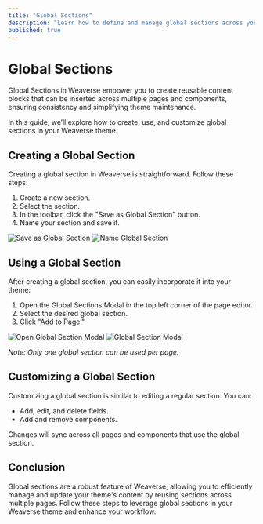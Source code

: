 ```yaml
---
title: "Global Sections"
description: "Learn how to define and manage global sections across your Weaverse Hydrogen storefront, enabling reusable content blocks and simplified updates."
published: true
---
```


# Global Sections

Global Sections in Weaverse empower you to create reusable content blocks that can be inserted across multiple pages and components, ensuring consistency and simplifying theme maintenance.

In this guide, we’ll explore how to create, use, and customize global sections in your Weaverse theme.

## Creating a Global Section

Creating a global section in Weaverse is straightforward. Follow these steps:

1. Create a new section.
2. Select the section.
3. In the toolbar, click the "Save as Global Section" button.
4. Name your section and save it.

![Save as Global Section](https://cdn.shopify.com/s/files/1/0838/0052/3057/files/save_as_global_section.png?v=1717750409)
![Name Global Section](https://cdn.shopify.com/s/files/1/0838/0052/3057/files/name_global_section.png?v=1717750427)

## Using a Global Section

After creating a global section, you can easily incorporate it into your theme:

1. Open the Global Sections Modal in the top left corner of the page editor.
2. Select the desired global section.
3. Click "Add to Page."

![Open Global Section Modal](https://cdn.shopify.com/s/files/1/0838/0052/3057/files/open_global_section.png?v=1717750442)
![Global Section Modal](https://cdn.shopify.com/s/files/1/0838/0052/3057/files/global_section_list.png?v=1717750452)

_Note: Only one global section can be used per page._

## Customizing a Global Section

Customizing a global section is similar to editing a regular section. You can:

- Add, edit, and delete fields.
- Add and remove components.

Changes will sync across all pages and components that use the global section.

## Conclusion

Global sections are a robust feature of Weaverse, allowing you to efficiently manage and update your theme's content by reusing sections across multiple pages. Follow these steps to leverage global sections in your Weaverse theme and enhance your workflow.
